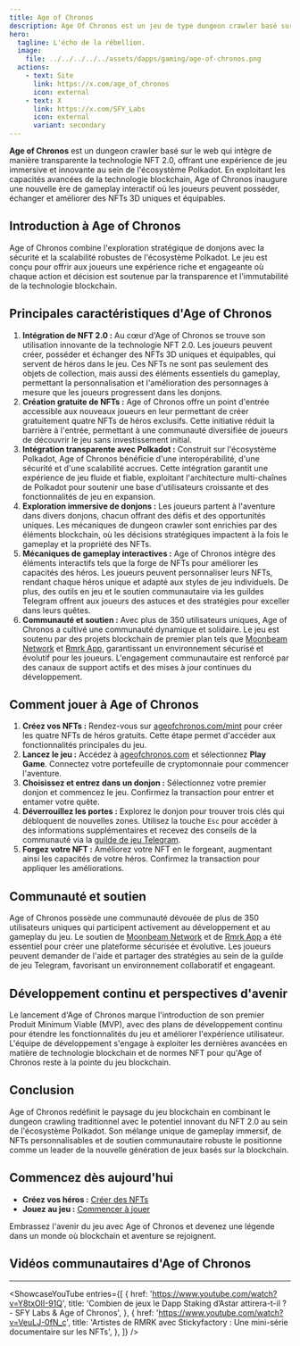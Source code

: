 ```yaml
---
title: Age of Chronos
description: Age Of Chronos est un jeu de type dungeon crawler basé sur le web qui utilise la technologie NFT 2.0 pour offrir une expérience de jeu immersive.
hero:
  tagline: L'écho de la rébellion.
  image: 
    file: ../../../../../assets/dapps/gaming/age-of-chronos.png
  actions:
    - text: Site
      link: https://x.com/age_of_chronos
      icon: external
    - text: X
      link: https://x.com/SFY_Labs
      icon: external
      variant: secondary
---
```



**Age of Chronos** est un dungeon crawler basé sur le web qui intègre de manière transparente la technologie NFT 2.0, offrant une expérience de jeu immersive et innovante au sein de l'écosystème Polkadot. 
En exploitant les capacités avancées de la technologie blockchain, Age of Chronos inaugure une nouvelle ère de gameplay interactif où les joueurs peuvent posséder, échanger et améliorer des NFTs 3D uniques et équipables.

## Introduction à Age of Chronos
Age of Chronos combine l'exploration stratégique de donjons avec la sécurité et la scalabilité robustes de l'écosystème Polkadot. Le jeu est conçu pour offrir aux joueurs une expérience riche et engageante où chaque action et décision est soutenue par la transparence et l'immutabilité de la technologie blockchain.

## Principales caractéristiques d'Age of Chronos
1. **Intégration de NFT 2.0 :** Au cœur d'Age of Chronos se trouve son utilisation innovante de la technologie NFT 2.0. Les joueurs peuvent créer, posséder et échanger des NFTs 3D uniques et équipables, qui servent de héros dans le jeu. Ces NFTs ne sont pas seulement des objets de collection, mais aussi des éléments essentiels du gameplay, permettant la personnalisation et l'amélioration des personnages à mesure que les joueurs progressent dans les donjons.
2. **Création gratuite de NFTs :** Age of Chronos offre un point d'entrée accessible aux nouveaux joueurs en leur permettant de créer gratuitement quatre NFTs de héros exclusifs. Cette initiative réduit la barrière à l'entrée, permettant à une communauté diversifiée de joueurs de découvrir le jeu sans investissement initial.
3. **Intégration transparente avec Polkadot :** Construit sur l'écosystème Polkadot, Age of Chronos bénéficie d'une interopérabilité, d'une sécurité et d'une scalabilité accrues. Cette intégration garantit une expérience de jeu fluide et fiable, exploitant l'architecture multi-chaînes de Polkadot pour soutenir une base d'utilisateurs croissante et des fonctionnalités de jeu en expansion.
4. **Exploration immersive de donjons :** Les joueurs partent à l'aventure dans divers donjons, chacun offrant des défis et des opportunités uniques. Les mécaniques de dungeon crawler sont enrichies par des éléments blockchain, où les décisions stratégiques impactent à la fois le gameplay et la propriété des NFTs.
5. **Mécaniques de gameplay interactives :** Age of Chronos intègre des éléments interactifs tels que la forge de NFTs pour améliorer les capacités des héros. Les joueurs peuvent personnaliser leurs NFTs, rendant chaque héros unique et adapté aux styles de jeu individuels. De plus, des outils en jeu et le soutien communautaire via les guildes Telegram offrent aux joueurs des astuces et des stratégies pour exceller dans leurs quêtes.
6. **Communauté et soutien :** Avec plus de 350 utilisateurs uniques, Age of Chronos a cultivé une communauté dynamique et solidaire. Le jeu est soutenu par des projets blockchain de premier plan tels que [Moonbeam Network](https://moonbeam.network/) et [Rmrk App](https://rmrk.app/), garantissant un environnement sécurisé et évolutif pour les joueurs. L'engagement communautaire est renforcé par des canaux de support actifs et des mises à jour continues du développement.

## Comment jouer à Age of Chronos
1. **Créez vos NFTs :** Rendez-vous sur [ageofchronos.com/mint](https://ageofchronos.com/mint) pour créer les quatre NFTs de héros gratuits. Cette étape permet d'accéder aux fonctionnalités principales du jeu.
2. **Lancez le jeu :** Accédez à [ageofchronos.com](https://ageofchronos.com/) et sélectionnez **Play Game**. Connectez votre portefeuille de cryptomonnaie pour commencer l'aventure.
3. **Choisissez et entrez dans un donjon :** Sélectionnez votre premier donjon et commencez le jeu. Confirmez la transaction pour entrer et entamer votre quête.
4. **Déverrouillez les portes :** Explorez le donjon pour trouver trois clés qui débloquent de nouvelles zones. Utilisez la touche `Esc` pour accéder à des informations supplémentaires et recevez des conseils de la communauté via la [guilde de jeu Telegram](https://t.me/ageofchronos).
5. **Forgez votre NFT :** Améliorez votre NFT en le forgeant, augmentant ainsi les capacités de votre héros. Confirmez la transaction pour appliquer les améliorations.

## Communauté et soutien
Age of Chronos possède une communauté dévouée de plus de 350 utilisateurs uniques qui participent activement au développement et au gameplay du jeu. Le soutien de [Moonbeam Network](https://moonbeam.network/) et de [Rmrk App](https://rmrk.app/) a été essentiel pour créer une plateforme sécurisée et évolutive. Les joueurs peuvent demander de l'aide et partager des stratégies au sein de la guilde de jeu Telegram, favorisant un environnement collaboratif et engageant.

## Développement continu et perspectives d'avenir
Le lancement d'Age of Chronos marque l'introduction de son premier Produit Minimum Viable (MVP), avec des plans de développement continu pour étendre les fonctionnalités du jeu et améliorer l'expérience utilisateur. L'équipe de développement s'engage à exploiter les dernières avancées en matière de technologie blockchain et de normes NFT pour qu'Age of Chronos reste à la pointe du jeu blockchain.

## Conclusion
Age of Chronos redéfinit le paysage du jeu blockchain en combinant le dungeon crawling traditionnel avec le potentiel innovant du NFT 2.0 au sein de l'écosystème Polkadot. Son mélange unique de gameplay immersif, de NFTs personnalisables et de soutien communautaire robuste le positionne comme un leader de la nouvelle génération de jeux basés sur la blockchain.

## Commencez dès aujourd'hui
- **Créez vos héros :** [Créer des NFTs](https://ageofchronos.com/mint)
- **Jouez au jeu :** [Commencer à jouer](https://ageofchronos.com)

Embrassez l'avenir du jeu avec Age of Chronos et devenez une légende dans un monde où blockchain et aventure se rejoignent.

## Vidéos communautaires d'Age of Chronos
------------
<ShowcaseYouTube
  entries={[
    {
      href: 'https://www.youtube.com/watch?v=Y8txOlI-91Q',
      title: 'Combien de jeux le Dapp Staking d’Astar attirera-t-il ? - SFY Labs & Age of Chronos',
    },
    {
      href: 'https://www.youtube.com/watch?v=VeuLJ-0fN_c',
      title: 'Artistes de RMRK avec Stickyfactory : Une mini-série documentaire sur les NFTs',
    },
  ]} />
